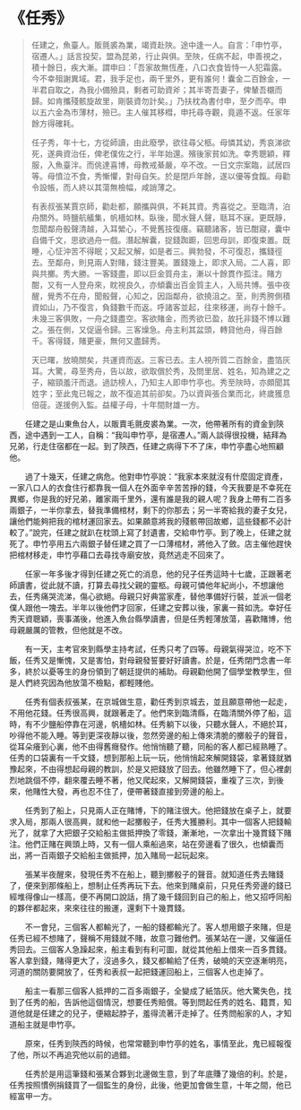 # 《任秀》

> 任建之，魚臺人。販氈裘為業，竭資赴陜。途中逢一人。自言：「申竹亭，宿遷人。」話言投契，盟為昆弟，行止與俱。至陜，任病不起，申善視之，積十餘日，疾大漸。謂申曰：「吾家故無恆產，八口衣食皆恃一人犯霜露。今不幸殂謝異域。君，我手足也，兩千里外，更有誰何！囊金二百餘金，一半君自取之，為我小備殮具，剩者可助資斧；其半寄吾妻子，俾輦吾櫬而歸。如肯攜殘骸旋故里，剛裝資勿計矣。」乃扶枕為書付申，至夕而卒。申以五六金為市薄材，殮已。主人催其移槥，申托尋寺觀，竟遁不返。任家年餘方得確耗。
>
> 任子秀，年十七，方從師讀，由此廢學，欲往尋父柩。母憐其幼，秀哀涕欲死，遂典資治任，俾老僕佐之行，半年始還。殯後家貧如洗。幸秀聰穎，釋服，入魚臺泮。而佻達喜博，母教戒綦嚴，卒不改。一日文宗案臨，試居四等。母憤泣不食，秀慚懼，對母自矢。於是閉戶年餘，遂以優等食餼。母勸令設帳，而人終以其蕩無檢幅，咸誚薄之。
>
> 有表叔張某賈京師，勸赴都，願攜與俱，不耗其資。秀喜從之。至臨清，泊舟關外。時鹽航艤集，帆檣如林。臥後，聞水聲人聲，聒耳不寐。更既靜，忽聞鄰舟骰聲清越，入耳縈心，不覺舊技復癢。竊聽諸客，皆已酣寢，囊中自備千文，思欲過舟一戲。潛起解囊，捉錢踟躕，回思母訓，即復束置。既睡，心怔沖苦不得眠；又起又解，如是者三。興勃發，不可復忍，攜錢徑去。至鄰舟，則見兩人對賭，錢注豐美。置錢幾上，即求入局。二人喜，即與共擲。秀大勝。一客錢盡，即以巨金質舟主，漸以十餘貫作孤注。賭方酣，又有一人登舟來，眈視良久，亦傾囊出百金質主人，入局共博。張中夜醒，覺秀不在舟，聞骰聲，心知之，因詣鄰舟，欲撓沮之。至，則秀胯側積資如山，乃不復言，負錢數千而返。呼諸客並起，往來移運，尚存十餘千。未幾三客俱敗，一舟之錢盡空。客欲賭金，而秀欲已盈，故托非錢不博以難之。張在側，又促逼令歸。三客燥急。舟主利其盆頭，轉貸他舟，得百餘千。客得錢，賭更豪，無何又盡歸秀。
>
> 天已曙，放曉關矣，共運資而返。三客已去。主人視所質二百餘金，盡箔灰耳。大驚，尋至秀舟，告以故，欲取償於秀，及問里居、姓名，知為建之之子，縮頸羞汗而退。過訪榜人，乃知主人即申竹亭也。秀至陜時，亦頗聞其姓字；至此鬼已報之，故不復追其前卻矣。乃以資與張合業而北，終歲獲息倍蓰。遂援例入監。益權子母，十年間財雄一方。

&emsp;&emsp;任建之是山東魚台人，以販賣毛氈皮裘為業。一次，他帶著所有的資金到陝西，途中遇到一工人，自稱：“我叫申竹亭，是宿遷人。”兩人談得很投機，結拜為兄弟，行走住宿都在一起。到了陝西，任建之病得下不了床，申竹亭盡心地照顧他。

&emsp;&emsp;過了十幾天，任建之病危。他對申竹亭說：“我家本來就沒有什麼固定資產，一家八口人的衣食住行都靠我一個人在外面辛辛苦苦掙的錢，今天我要是不幸死在異鄉，你是我的好兄弟，離家兩千里外，還有誰是我的親人呢？我身上帶有二百多兩銀子，一半你拿去，替我準備棺材，剩下的你那去；另一半寄給我的妻子女兒，讓他們能夠把我的棺材運回家去。如果願意將我的殘骸帶回故鄉，這些錢都不必計較了。”說完，任建之就趴在枕頭上寫了封遺書，交給申竹亭。到了晚上，任建之就死了。申竹亭用五六兩銀子替任建之買了一口薄棺材，將他入了斂。店主催他趕快把棺材移走，申竹亭藉口去尋找寺廟安放，竟然逃走不回來了。

&emsp;&emsp;任家一年多後才得到任建之死亡的消息，他的兒子任秀這時十七歲，正跟著老師讀書，從此就不讀，打算去尋找父親的靈柩。母親可憐他年紀尚小，不想讓他去，任秀痛哭流涕，傷心欲絕。母親只好典當家產，替他準備好行裝，並派一個老僕人跟他一塊去。半年以後他們才回家，任建之安葬以後，家裏一貧如洗。幸好任秀天資聰穎，喪事滿後，他進入魚台縣學讀書，但是任秀輕薄放蕩，喜歡賭博，他母親嚴厲的管教，但他就是不改。

&emsp;&emsp;有一天，主考官來到縣學主持考試，任秀只考了四等。母親氣得哭泣，吃不下飯，任秀又是慚愧，又是害怕，對母親發誓要好好讀書。於是，任秀閉門念書一年多，終於以憂等生的身份領到了朝廷提供的補助。母親勸他開了個學堂教學生，但是人們終究因為他放蕩不檢點，都輕賤他。

&emsp;&emsp;任秀有個表叔張某，在京城做生意，勸任秀到京城去，並且願意帶他一起走，不用他花錢。任秀很高興，就跟著走了。他們來到臨清縣，在臨清關外停了船，這時，有不少鹽船停靠在河邊，帆檣如林。任秀躺下以後，只聽水聲人，不絕於耳，吵得他不能入睡。等到更深夜靜以後，忽然旁邊的船上傳來清脆的擲骰子的聲音，從耳朵癢到心裏，他不由得舊癮發作。他悄悄聽了聽，同船的客人都已經熟睡了。任秀的口袋裏有一千文錢，想到那船上玩一玩，他悄悄起來解開錢袋，拿著錢就猶豫起來，不由得想起母親的教訓，於是又把錢放了回去。他雖然睡下了，但心裡劇烈地跳個不停，翻來覆去睡不著，他又爬起來，又解開錢袋，重複了三次，到後來，他賭性大發，再也忍不住了，便帶著錢直接到旁邊的船上。

&emsp;&emsp;任秀到了船上，只見兩人正在賭博，下的賭注很大。他把錢放在桌子上，就要求入局，那兩人很高興，就和他一起擲骰子，任秀大獲勝利。其中一個客人把錢輸光了，就拿了大把銀子交給船主做抵押換了零錢，漸漸地，一次拿出十幾貫錢下賭注。他們正賭在興頭上時，又有一個人乘船過來，站在旁邊看了很久，也傾囊而出，將一百兩銀子交給船主做抵押，加入賭局一起玩起來。

&emsp;&emsp;張某半夜醒來，發現任秀不在船上，聽到擲骰子的聲音。就知道任秀去賭錢了，便來到那條船上，想制止任秀再玩下去。他來到賭桌前，只見任秀旁邊的錢已經堆得像山一樣高，便不再開口說話，揹了幾千錢回到自己的船上，他又招呼同船的夥伴都起來，來來往往的搬運，還剩下十幾貫錢。

&emsp;&emsp;不一會兒，三個客人都輸光了，一船的錢都輸光了。客人想用銀子來賭，但是任秀已經不想賭了，聲稱不用錢就不賭，故意刁難他們。張某站在一邊，又催逼任秀回去。三個客人急躁起來，船主看到有利可圖，就從其他船上借來一百多貫錢。客人拿到錢，賭得更大了，沒過多久，錢又都輸給了任秀，破曉的天空逐漸明亮，河道的關防要開放了，任秀和表叔一起把錢運回船上，三個客人也走掉了。

&emsp;&emsp;船主一看那三個客人抵押的二百多兩銀子，全變成了紙箔灰。他大驚失色，找到了任秀的船，告訴他這個情況，想要任秀賠償。等到問起任秀的姓名、籍貫，知道他就是任建之的兒子，便縮起脖子，羞得流著汗走掉了。任秀問船家的人，才知道船主就是申竹亭。

&emsp;&emsp;原來，任秀到陝西的時候，也常常聽到申竹亭的姓名，事情至此，鬼已經報復了他，所以不再追究他以前的過錯。

&emsp;&emsp;任秀於是用這筆錢和張某合夥到北邊做生意，到了年底賺了幾倍的利。於是，任秀按照慣例捐錢買了一個監生的身份，此後，他更加會做生意，十年之間，他已經富甲一方。

